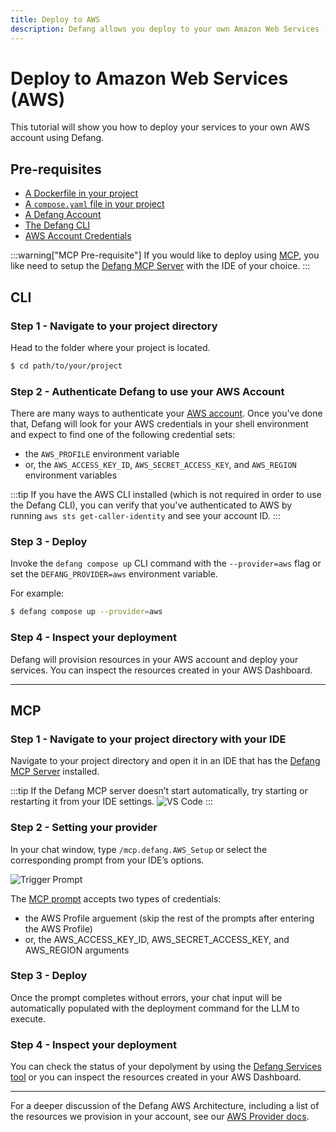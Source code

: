 ```yaml
---
title: Deploy to AWS
description: Defang allows you deploy to your own Amazon Web Services (AWS) account.
---
```


# Deploy to Amazon Web Services (AWS)

This tutorial will show you how to deploy your services to your own AWS account using Defang.

## Pre-requisites
* [A Dockerfile in your project](https://docs.docker.com/get-started/docker-concepts/building-images/writing-a-dockerfile/)
* [A `compose.yaml` file in your project](https://docs.docker.com/compose/gettingstarted/)
* [A Defang Account](/docs/concepts/authentication)
* [The Defang CLI](/docs/getting-started#install-the-defang-cli)
* [AWS Account Credentials](https://docs.aws.amazon.com/cli/latest/userguide/cli-chap-authentication.html)

:::warning["MCP Pre-requisite"]
If you would like to deploy using [MCP](https://modelcontextprotocol.io/), you like need to setup the [Defang MCP Server](../concepts/mcp.md) with the IDE of your choice.
:::

## CLI

### Step 1 - Navigate to your project directory
Head to the folder where your project is located.
```bash
$ cd path/to/your/project
```

### Step 2 - Authenticate Defang to use your AWS Account

There are many ways to authenticate your [AWS account](https://docs.aws.amazon.com/cli/latest/userguide/cli-chap-authentication.html).
Once you've done that, Defang will look for your AWS credentials in your shell environment and expect to find one of the following credential sets:
* the `AWS_PROFILE` environment variable
* or, the `AWS_ACCESS_KEY_ID`, `AWS_SECRET_ACCESS_KEY`, and `AWS_REGION` environment variables

:::tip
If you have the AWS CLI installed (which is not required in order to use the Defang CLI), you can verify that you've authenticated to AWS by running `aws sts get-caller-identity` and see your account ID.
:::

### Step 3 - Deploy

Invoke the `defang compose up` CLI command with the `--provider=aws` flag or set the `DEFANG_PROVIDER=aws` environment variable.

For example:

```bash
$ defang compose up --provider=aws
```

### Step 4 - Inspect your deployment

Defang will provision resources in your AWS account and deploy your services. You can inspect the resources created in your AWS Dashboard.

---

## MCP

### Step 1 - Navigate to your project directory with your IDE
Navigate to your project directory and open it in an IDE that has the [Defang MCP Server](../concepts/mcp.md) installed.

:::tip
If the Defang MCP server doesn’t start automatically, try starting or restarting it from your IDE settings.
![VS Code](/img/prompts/start-server.png)
:::

### Step 2 - Setting your provider
In your chat window, type `/mcp.defang.AWS_Setup`  or select the corresponding prompt from your IDE’s options.

![Trigger Prompt](/img/prompts/aws-prompt.png)

The [MCP prompt](https://modelcontextprotocol.io/specification/2025-06-18/server/prompts) accepts two types of credentials:
* the AWS Profile arguement (skip the rest of the prompts after entering the AWS Profile)
* or, the AWS_ACCESS_KEY_ID, AWS_SECRET_ACCESS_KEY, and AWS_REGION arguments

### Step 3 - Deploy
Once the prompt completes without errors, your chat input will be automatically populated with the deployment command for the LLM to execute.

### Step 4 - Inspect your deployment
You can check the status of your depolyment by using the [Defang Services tool](../concepts/mcp#services) or you can inspect the resources created in your AWS Dashboard.


***

For a deeper discussion of the Defang AWS Architecture, including a list of the resources we provision in your account, see our [AWS Provider docs](/docs/providers/aws).
